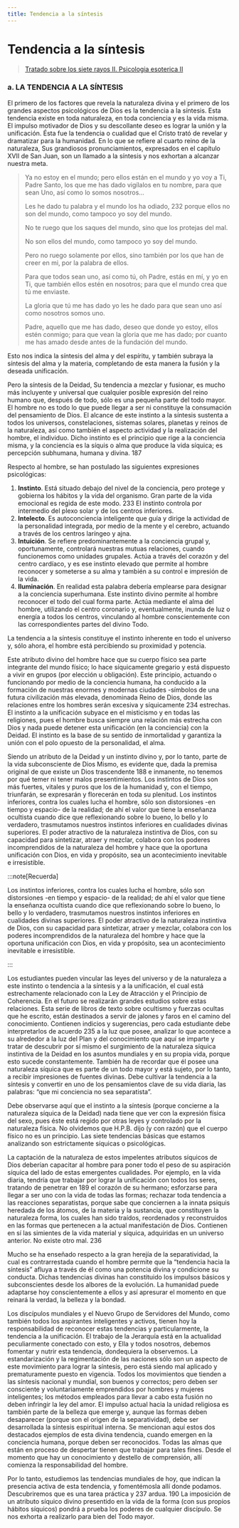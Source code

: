 ```yaml
---
title: Tendencia a la síntesis
---
```


# Tendencia a la síntesis

> [Tratado sobre los siete rayos II. Psicologia esoterica II](/tratado-sobre-los-siete-rayos-II/reglas-para-obtener-el-control-por-el-alma#a-la-tendencia-a-la-síntesis)

### a. LA TENDENCIA A LA SÍNTESIS

El primero de los factores que revela la naturaleza divina y el primero de los grandes aspectos psicológicos de Dios es la tendencia a la síntesis. Esta tendencia existe en toda naturaleza, en toda conciencia y es la vida misma. El impulso motivador de Dios y su descollante deseo es lograr la unión y la unificación. Ésta fue la tendencia o cualidad que el Cristo trató de revelar y dramatizar para la humanidad. En lo que se refiere al cuarto reino de la naturaleza, Sus grandiosos pronunciamientos, expresados en el capítulo XVII de San Juan, son un llamado a la síntesis y nos exhortan a alcanzar nuestra meta.

> Ya no estoy en el mundo; pero ellos están en el mundo y yo voy a Ti, Padre Santo, los que me has dado vigílalos en tu nombre, para que sean Uno, así como lo somos nosotros...
>
> Les he dado tu palabra y el mundo los ha odiado, <Pin lang="en">232</Pin> porque ellos no son del mundo, como tampoco yo soy del mundo.
>
> No te ruego que los saques del mundo, sino que los protejas del mal.
>
> No son ellos del mundo, como tampoco yo soy del mundo.
>
> Pero no ruego solamente por ellos, sino también por los que han de creer en mi, por la palabra de ellos.
>
> Para que todos sean uno, así como tú, oh Padre, estás en mí, y yo en Ti, que también ellos estén en nosotros; para que el mundo crea que tú me enviaste.
>
> La gloria que tú me has dado yo les he dado para que sean uno así como nosotros somos uno.
>
> Padre, aquello que me has dado, deseo que donde yo estoy, ellos estén conmigo; para que vean la gloria que me has dado; por cuanto me has amado desde antes de la fundación del mundo.

Esto nos indica la síntesis del alma y del espíritu, y también subraya la síntesis del alma y la materia, completando de esta manera la fusión y la deseada unificación.

Pero la síntesis de la Deidad, Su tendencia a mezclar y fusionar, es mucho más incluyente y universal que cualquier posible expresión del reino humano que, después de todo, sólo es una pequeña parte del todo mayor. El hombre no es todo lo que puede llegar a ser ni constituye la consumación del pensamiento de Dios. El alcance de este instinto a la síntesis sustenta a todos los universos, constelaciones, sistemas solares, planetas y reinos de la naturaleza, así como también el aspecto actividad y la realización del hombre, el individuo. Dicho instinto es el principio que rige a la conciencia misma, y la conciencia es la síquis o alma que produce la vida síquica; es percepción subhumana, humana y divina. <Pin lang="es">187</Pin>

Respecto al hombre, se han postulado las siguientes expresiones psicológicas:

1. **Instinto**. Está situado debajo del nivel de la conciencia, pero protege y gobierna los hábitos y la vida del organismo. Gran parte de la vida emocional es regida de este modo. <Pin lang="en">233</Pin> El instinto controla por intermedio del plexo solar y de los centros inferiores.
2. **Intelecto**. Es autoconciencia inteligente que guía y dirige la actividad de la personalidad integrada, por medio de la mente y el cerebro, actuando a través de los centros laríngeo y ajna.
3. **Intuición**. Se refiere predominantemente a la conciencia grupal y, oportunamente, controlará nuestras mutuas relaciones, cuando funcionemos como unidades grupales. Actúa a través del corazón y del centro cardíaco, y es ese instinto elevado que permite al hombre reconocer y someterse a su alma y también a su control e impresión de la vida.
4. **Iluminación**. En realidad esta palabra debería emplearse para designar a la conciencia superhumana. Este instinto divino permite al hombre reconocer el todo del cual forma parte. Actúa mediante el alma del hombre, utilizando el centro coronario y, eventualmente, inunda de luz o energía a todos los centros, vinculando al hombre conscientemente con las correspondientes partes del divino Todo.

La tendencia a la síntesis constituye el instinto inherente en todo el universo y, sólo ahora, el hombre está percibiendo su proximidad y potencia.

Este atributo divino del hombre hace que su cuerpo físico sea parte integrante del mundo físico; lo hace síquicamente gregario y está dispuesto a vivir en grupos (por elección u obligación). Este principio, actuando o funcionando por medio de la conciencia humana, ha conducido a la formación de nuestras enormes y modernas ciudades -símbolos de una futura civilización más elevada, denominada Reino de Dios, donde las relaciones entre los hombres serán excesiva y síquicamente <Pin lang="en">234</Pin> estrechas. El instinto a la unificación subyace en el misticismo y en todas las religiones, pues el hombre busca siempre una relación más estrecha con Dios y nada puede detener esta unificación (en la conciencia) con la Deidad. El instinto es la base de su sentido de inmortalidad y garantiza la unión con el polo opuesto de la personalidad, el alma.

Siendo un atributo de la Deidad y un instinto divino y, por lo tanto, parte de la vida subconsciente de Dios Mismo, es evidente que, dada la premisa original de que existe un Dios trascendente <Pin lang="es">188</Pin> e inmanente, no tenemos por qué temer ni tener malos presentimientos. Los instintos de Dios son más fuertes, vitales y puros que los de la humanidad y, con el tiempo, triunfarán, se expresarán y florecerán en toda su plenitud. Los instintos inferiores, contra los cuales lucha el hombre, sólo son distorsiones -en tiempo y espacio- de la realidad; de ahí el valor que tiene la enseñanza ocultista cuando dice que reflexionando sobre lo bueno, lo bello y lo verdadero, trasmutamos nuestros instintos inferiores en cualidades divinas superiores. El poder atractivo de la naturaleza instintiva de Dios, con su capacidad para sintetizar, atraer y mezclar, colabora con los poderes incomprendidos de la naturaleza del hombre y hace que la oportuna unificación con Dios, en vida y propósito, sea un acontecimiento inevitable e irresistible.

:::note[Recuerda]

 Los instintos inferiores, contra los cuales lucha el hombre, sólo son distorsiones -en tiempo y espacio- de la realidad; de ahí el valor que tiene la enseñanza ocultista cuando dice que reflexionando sobre lo bueno, lo bello y lo verdadero, trasmutamos nuestros instintos inferiores en cualidades divinas superiores. El poder atractivo de la naturaleza instintiva de Dios, con su capacidad para sintetizar, atraer y mezclar, colabora con los poderes incomprendidos de la naturaleza del hombre y hace que la oportuna unificación con Dios, en vida y propósito, sea un acontecimiento inevitable e irresistible.

:::

Los estudiantes pueden vincular las leyes del universo y de la naturaleza a este instinto o tendencia a la síntesis y a la unificación, el cual está estrechamente relacionado con la Ley de Atracción y el Principio de Coherencia. En el futuro se realizarán grandes estudios sobre estas relaciones. Esta serie de libros de texto sobre ocultismo y fuerzas ocultas que he escrito, están destinados a servir de jalones y faros en el camino del conocimiento. Contienen indicios y sugerencias, pero cada estudiante debe interpretarlos de acuerdo <Pin lang="en">235</Pin> a la luz que posee, analizar lo que acontece a su alrededor a la luz del Plan y del conocimiento que aquí se imparte y tratar de descubrir por sí mismo el surgimiento de la naturaleza síquica instintiva de la Deidad en los asuntos mundiales y en su propia vida, porque esto sucede constantemente. También ha de recordar que él posee una naturaleza síquica que es parte de un todo mayor y está sujeto, por lo tanto, a recibir impresiones de fuentes divinas. Debe cultivar la tendencia a la síntesis y convertir en uno de los pensamientos clave de su vida diaria, las palabras: “que mi conciencia no sea separatista”.

Debe observarse aquí que el instinto a la síntesis (porque concierne a la naturaleza síquica de la Deidad) nada tiene que ver con la expresión física del sexo, pues éste está regido por otras leyes y controlado por la naturaleza física. No olvidemos que H.P.B. dijo (y con razón) que el cuerpo físico no es un principio. Las siete tendencias básicas que estamos analizando son estrictamente síquicas o psicológicas.

La captación de la naturaleza de estos impelentes atributos síquicos de Dios deberían capacitar al hombre para poner todo el peso de su aspiración síquica del lado de estas emergentes cualidades. Por ejemplo, en la vida diaria, tendría que trabajar por lograr la unificación con todos los seres, tratando de penetrar en <Pin lang="es">189</Pin> el corazón de su hermano; esforzarse para llegar a ser uno con la vida de todas las formas; rechazar toda tendencia a las reacciones separatistas, porque sabe que conciernen a la innata psiquis heredada de los átomos, de la materia y la sustancia, que constituyen la naturaleza forma, los cuales han sido traídos, reordenados y reconstruidos en las formas que pertenecen a la actual manifestación de Dios. Contienen en sí las simientes de la vida material y síquica, adquiridas en un universo anterior. No existe otro mal. <Pin lang="en">236</Pin>

Mucho se ha enseñado respecto a la gran herejía de la separatividad, la cual es contrarrestada cuando el hombre permite que la “tendencia hacia la síntesis” afluya a través de él como una potencia divina y condicione su conducta. Dichas tendencias divinas han constituido los impulsos básicos y subconscientes desde los albores de la evolución. La humanidad puede adaptarse hoy conscientemente a ellos y así apresurar el momento en que reinará la verdad, la belleza y la bondad.

Los discípulos mundiales y el Nuevo Grupo de Servidores del Mundo, como también todos los aspirantes inteligentes y activos, tienen hoy la responsabilidad de reconocer estas tendencias y particularmente, la tendencia a la unificación. El trabajo de la Jerarquía está en la actualidad peculiarmente conectado con esto, y Ella y todos nosotros, debemos fomentar y nutrir esta tendencia, dondequiera la observemos. La estandarización y la regimentación de las naciones sólo son un aspecto de este movimiento para lograr la síntesis, pero está siendo mal aplicado y prematuramente puesto en vigencia. Todos los movimientos que tienden a las síntesis nacional y mundial, son buenos y correctos; pero deben ser consciente y voluntariamente emprendidos por hombres y mujeres inteligentes; los métodos empleados para llevar a cabo esta fusión no deben infringir la ley del amor. El impulso actual hacia la unidad religiosa es también parte de la belleza que emerge y, aunque las formas deben desaparecer (porque son el origen de la separatividad), debe ser desarrollada la síntesis espiritual interna. Se mencionan aquí estos dos destacados ejemplos de esta divina tendencia, cuando emergen en la conciencia humana, porque deben ser reconocidos. Todas las almas que están en proceso de despertar tienen que trabajar para tales fines. Desde el momento que hay un conocimiento y destello de comprensión, allí comienza la responsabilidad del hombre.

Por lo tanto, estudiemos las tendencias mundiales de hoy, que indican la presencia activa de esta tendencia, y fomentémosla allí donde podamos. Descubriremos que es una tarea práctica y <Pin lang="en">237</Pin> ardua. <Pin lang="es">190</Pin> La imposición de un atributo síquico divino presentido en la vida de la forma (con sus propios hábitos síquicos) pondrá a prueba los poderes de cualquier discípulo. Se nos exhorta a realizarlo para bien del Todo mayor.
